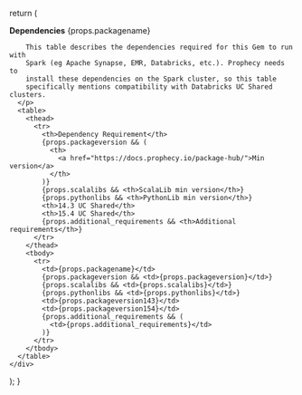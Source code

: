   return (
    <div>
      <p>
        **Dependencies**
        <td>{props.packagename}</td>
        
        This table describes the dependencies required for this Gem to run with
        Spark (eg Apache Synapse, EMR, Databricks, etc.). Prophecy needs to
        install these dependencies on the Spark cluster, so this table
        specifically mentions compatibility with Databricks UC Shared clusters.
      </p>
      <table>
        <thead>
          <tr>
            <th>Dependency Requirement</th>
            {props.packageversion && (
              <th>
                <a href="https://docs.prophecy.io/package-hub/">Min version</a>
              </th>
            )}
            {props.scalalibs && <th>ScalaLib min version</th>}
            {props.pythonlibs && <th>PythonLib min version</th>}
            <th>14.3 UC Shared</th>
            <th>15.4 UC Shared</th>
            {props.additional_requirements && <th>Additional requirements</th>}
          </tr>
        </thead>
        <tbody>
          <tr>
            <td>{props.packagename}</td>
            {props.packageversion && <td>{props.packageversion}</td>}
            {props.scalalibs && <td>{props.scalalibs}</td>}
            {props.pythonlibs && <td>{props.pythonlibs}</td>}
            <td>{props.packageversion143}</td>
            <td>{props.packageversion154}</td>
            {props.additional_requirements && (
              <td>{props.additional_requirements}</td>
            )}
          </tr>
        </tbody>
      </table>
    </div>
  );
}
